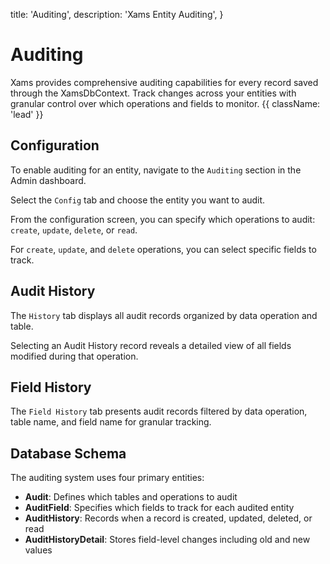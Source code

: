   title: 'Auditing',
  description: 'Xams Entity Auditing',
}

# Auditing

Xams provides comprehensive auditing capabilities for every record saved through the XamsDbContext. Track changes across your entities with granular control over which operations and fields to monitor. {{ className: 'lead' }}

## Configuration

To enable auditing for an entity, navigate to the `Auditing` section in the Admin dashboard.

Select the `Config` tab and choose the entity you want to audit.

<DocImage image={auditAdmin} full={true} />

From the configuration screen, you can specify which operations to audit: `create`, `update`, `delete`, or `read`.

For `create`, `update`, and `delete` operations, you can select specific fields to track.

<DocImage image={auditConfig} full={true} />

## Audit History

The `History` tab displays all audit records organized by data operation and table.

<DocImage image={auditHistory} full={true} />

Selecting an Audit History record reveals a detailed view of all fields modified during that operation.

<DocImage image={auditHistoryDetails} full={true} />

## Field History

The `Field History` tab presents audit records filtered by data operation, table name, and field name for granular tracking.

<DocImage image={auditFieldHistory} full={true} />

## Database Schema

The auditing system uses four primary entities:

- **Audit**: Defines which tables and operations to audit
- **AuditField**: Specifies which fields to track for each audited entity
- **AuditHistory**: Records when a record is created, updated, deleted, or read
- **AuditHistoryDetail**: Stores field-level changes including old and new values

